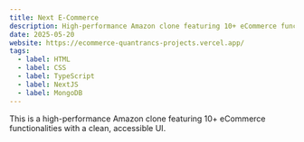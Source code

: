 ```yaml
---
title: Next E-Commerce
description: High-performance Amazon clone featuring 10+ eCommerce functionalities with a clean, accessible UI.
date: 2025-05-20
website: https://ecommerce-quantrancs-projects.vercel.app/
tags:
  - label: HTML
  - label: CSS
  - label: TypeScript
  - label: NextJS
  - label: MongoDB
---
```


This is a high-performance Amazon clone featuring 10+ eCommerce functionalities with a clean, accessible UI.
